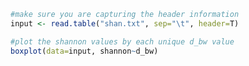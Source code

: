 ````r
#make sure you are capturing the header information
input <- read.table("shan.txt", sep="\t", header=T)

#plot the shannon values by each unique d_bw value
boxplot(data=input, shannon~d_bw)
````
